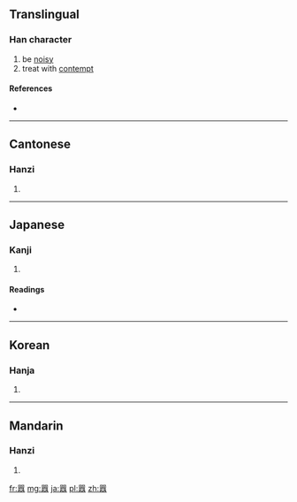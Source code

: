 {{also|嚣}}
==Translingual==

===Han character===
{{Han char|rn=30|rad=口|as=18|sn=21|four=6666<sub>8</sub>|canj=口口一金口 (RRMCR)}}

# be [[noisy]]
# treat with [[contempt]]

====References====
* {{Han ref|kx=0214.320|dkj=04616|dj=0437.190|hdz=10706.050|uh=56C2|ud=22210|bh=C4DB|bd=50395}}

----

==Cantonese==

===Hanzi===
{{yue-hanzi|jyut=|y=hiu1|sim=嚣}}

# {{defn|lang=yue|sort=口18}}

----

==Japanese==

===Kanji===
{{ja-kanji|grade=|rs=口18}}

# {{defn|lang=ja|sort=口18}}

====Readings====
* {{ja-readings|on=[[ごう]] (gō), [[きょう]] (kyō)|kun=[[かまびすし]] (kamabisushi)}}

----

==Korean==

===Hanja===
{{ko-hanja|hangeul=[[효]]|rv=hyo|mr=hyo}}

# {{defn|lang=ko|sort=口18}}

----

==Mandarin==

===Hanzi===
{{cmn-hanzi|sim=嚣|pin=[[xiāo]] ([[xiao1]])|wg=hsiao<sup>1</sup>}}

# {{defn|lang=cmn|sort=口18}}

[[fr:囂]]
[[mg:囂]]
[[ja:囂]]
[[pl:囂]]
[[zh:囂]]